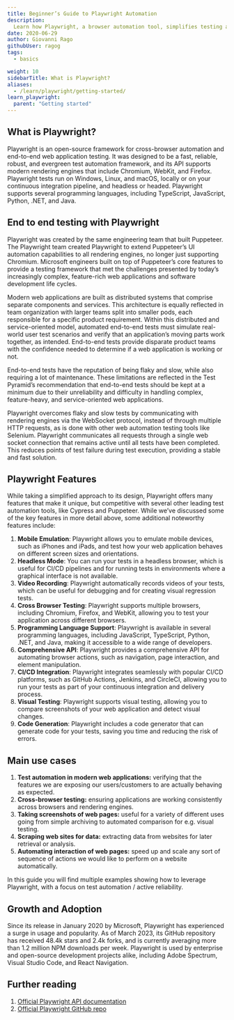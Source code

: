 ```yaml
---
title: Beginner’s Guide to Playwright Automation
description:
  Learn how Playwright, a browser automation tool, simplifies testing across Chrome, Firefox, and WebKit. Start building more reliable web applications today.
date: 2020-06-29
author: Giovanni Rago
githubUser: ragog
tags:
  - basics

weight: 10
sidebarTitle: What is Playwright?
aliases:
  - /learn/playwright/getting-started/
learn_playwright:
  parent: "Getting started"
---
```



<PlaywrightCheckSuiteTryOut />

## What is Playwright?

Playwright is an open-source framework for cross-browser automation and end-to-end web application testing. It was designed to be a fast, reliable, robust, and evergreen test automation framework, and its API supports modern rendering engines that include Chromium, WebKit, and Firefox. Playwright tests run on Windows, Linux, and macOS, locally or on your continuous integration pipeline, and headless or headed. Playwright supports several programming languages, including TypeScript, JavaScript, Python, .NET, and Java.


## End to end testing with Playwright
Playwright was created by the same engineering team that built Puppeteer. The Playwright team created Playwright to extend Puppeteer’s UI automation capabilities to all rendering engines, no longer just supporting Chromium. Microsoft engineers built on top of Puppeteer’s core features to provide a testing framework that met the challenges presented by today’s increasingly complex, feature-rich web applications and software development life cycles.

Modern web applications are built as distributed systems that comprise separate components and services. This architecture is equally reflected in team organization with larger teams split into smaller pods, each responsible for a specific product requirement.  Within this distributed and service-oriented model, automated end-to-end tests must simulate real-world user test scenarios and verify that an application’s moving parts work together, as intended. End-to-end tests provide disparate product teams with the confidence needed to determine if a web application is working or not.

End-to-end tests have the reputation of being flaky and slow, while also requiring a lot of maintenance. These limitations are reflected in the Test Pyramid’s recommendation that end-to-end tests should be kept at a minimum due to their unreliability and difficulty in handling complex, feature-heavy, and service-oriented web applications.

Playwright overcomes flaky and slow tests by communicating with rendering engines via the WebSocket protocol, instead of through multiple HTTP requests, as is done with other web automation testing tools like Selenium. Playwright communicates all requests through a single web socket connection that remains active until all tests have been completed. This reduces points of test failure during test execution, providing a stable and fast solution.

## Playwright Features
While taking a simplified approach to its design, Playwright offers many features that make it unique, but competitive with several other leading test automation tools, like Cypress and Puppeteer. While we’ve discussed some of the key features in more detail above, some additional noteworthy features include:



1. **Mobile Emulation**: Playwright allows you to emulate mobile devices, such as iPhones and iPads, and test how your web application behaves on different screen sizes and orientations.
2. **Headless Mode**: You can run your tests in a headless browser, which is useful for CI/CD pipelines and for running tests in environments where a graphical interface is not available.
3. **Video Recording**: Playwright automatically records videos of your tests, which can be useful for debugging and for creating visual regression tests.
4. **Cross Browser Testing**: Playwright supports multiple browsers, including Chromium, Firefox, and WebKit, allowing you to test your application across different browsers.
5. **Programming Language Support**: Playwright is available in several programming languages, including JavaScript, TypeScript, Python, .NET, and Java, making it accessible to a wide range of developers.
6. **Comprehensive API**: Playwright provides a comprehensive API for automating browser actions, such as navigation, page interaction, and element manipulation.
7. **CI/CD Integration**: Playwright integrates seamlessly with popular CI/CD platforms, such as GitHub Actions, Jenkins, and CircleCI, allowing you to run your tests as part of your continuous integration and delivery process.
8. **Visual Testing**: Playwright supports visual testing, allowing you to compare screenshots of your web application and detect visual changes.
9. **Code Generation**: Playwright includes a code generator that can generate code for your tests, saving you time and reducing the risk of errors.



## Main use cases
1. **Test automation in modern web applications:** verifying that the features we are exposing our users/customers to are actually behaving as expected.
2. **Cross-browser testing:** ensuring applications are working consistently across browsers and rendering engines.
3. **Taking screenshots of web pages:** useful for a variety of different uses going from simple archiving to automated comparison for e.g. visual testing.
4. **Scraping web sites for data:** extracting data from websites for later retrieval or analysis.
5. **Automating interaction of web pages:** speed up and scale any sort of sequence of actions we would like to perform on a website automatically.

In this guide you will find multiple examples showing how to leverage Playwright, with a focus on test automation / active reliability.

## Growth and Adoption

Since its release in January 2020 by Microsoft, Playwright has experienced a surge in usage and popularity. As of March 2023, its GitHub repository has received 48.4k stars and 2.4k forks, and is currently averaging more than 1.2 million NPM downloads per week. Playwright is used by enterprise and open-source development projects alike, including Adobe Spectrum, Visual Studio Code, and React Navigation.

## Further reading
1. [Official Playwright API documentation](https://playwright.dev/)
2. [Official Playwright GitHub repo](https://github.com/microsoft/playwright)
